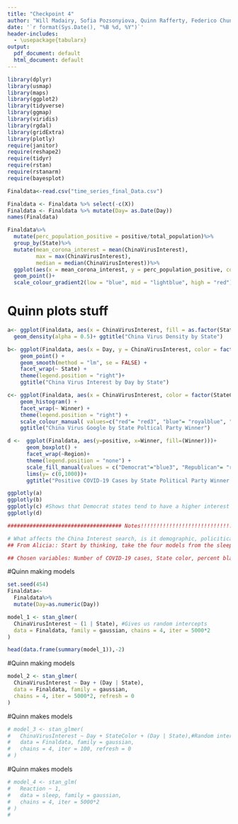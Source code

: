 ```yaml
---
title: "Checkpoint 4"
author: "Will Madairy, Sofia Pozsonyiova, Quinn Rafferty, Federico Chung"
date: '`r format(Sys.Date(), "%B %d, %Y")`'
header-includes:
  - \usepackage{tabularx}
output:
  pdf_document: default
  html_document: default
---
```


```r
library(dplyr)
library(usmap)
library(maps)
library(ggplot2)
library(tidyverse)
library(ggmap)
library(viridis)
library(rgdal)
library(gridExtra)
library(plotly)
require(janitor)
require(reshape2)
require(tidyr)
require(rstan)
require(rstanarm)
require(bayesplot)
```


```r
Finaldata<-read.csv("time_series_final_Data.csv")
```

```r
Finaldata <- Finaldata %>% select(-c(X)) 
Finaldata <- Finaldata %>% mutate(Day= as.Date(Day))
names(Finaldata)
```

```r
Finaldata%>%
  mutate(perc_population_positive = positive/total_population)%>%
  group_by(State)%>%
  mutate(mean_corona_interest = mean(ChinaVirusInterest),
         max = max(ChinaVirusInterest),
         median = median(ChinaVirusInterest))%>%
  ggplot(aes(x = mean_corona_interest, y = perc_population_positive, color = percent_asian))+
  geom_point()+
  scale_colour_gradient2(low = "blue", mid = "lightblue", high = "red")
```

# Quinn plots stuff
```r
a<- ggplot(Finaldata, aes(x = ChinaVirusInterest, fill = as.factor(State))) + 
  geom_density(alpha = 0.5)+ ggtitle("China Virus Density by State")

b<- ggplot(Finaldata, aes(x = Day, y = ChinaVirusInterest, color = factor(State))) + 
    geom_point() + 
    geom_smooth(method = "lm", se = FALSE) + 
    facet_wrap(~ State) + 
    theme(legend.position = "right")+
    ggtitle("China Virus Interest by Day by State")

c<- ggplot(Finaldata, aes(x = ChinaVirusInterest, color = factor(StateColor))) + 
    geom_histogram() + 
    facet_wrap(~ Winner) +
    theme(legend.position = "right") + 
    scale_colour_manual( values=c("red"= "red3", "blue"= "royalblue", "purple"="darkorchid3")) +
    ggtitle("China Virus Google by State Poltical Party Winner")   

d <-  ggplot(Finaldata, aes(y=positive, x=Winner, fill=(Winner)))+
      geom_boxplot() +
      facet_wrap(~Region)+
      theme(legend.position = "none") +
      scale_fill_manual(values = c("Democrat"="blue3", "Republican"= "red3"))+
      lims(y= c(0,1000))+
      ggtitle("Positive COVID-19 Cases by State Political Party Winner & Region")

ggplotly(a)
ggplotly(b)
ggplotly(c) #Shows that Democrat states tend to have a higher interest in Googling China Virus 
ggplotly(d)

#################################### Notes!!!!!!!!!!!!!!!!!!!!!!!!!!!!!!!!!!!!!!!

# What affects the China Interest search, is it demographic, policitical or COVID based? 
## From Alicia:: Start by thinking, take the four models from the sleep study and just think how we can go thorugh those four models in the context of our work. 

## Chosen variables: Number of COVID-19 cases, State color, percent black, percent white, income
```

#Quinn making models
```r
set.seed(454)
Finaldata<-
  Finaldata%>%
  mutate(Day=as.numeric(Day))

model_1 <- stan_glmer(
  ChinaVirusInterest ~ (1 | State), #Gives us random intercepts
  data = Finaldata, family = gaussian, chains = 4, iter = 5000*2
)
```

```r
head(data.frame(summary(model_1)),-2)
```

#Quinn making models
```r
model_2 <- stan_glmer(
  ChinaVirusInterest ~ Day + (Day | State),
  data = Finaldata, family = gaussian,
  chains = 4, iter = 5000*2, refresh = 0
)

```

#Quinn makes models
```r
# model_3 <- stan_glmer(
#   ChinaVirusInterest ~ Day + StateColor + (Day | State),#Random intercepts and slopes when we put Day in
#   data = Finaldata, family = gaussian,
#   chains = 4, iter = 100, refresh = 0
# )
```

#Quinn makes models
```r
# model_4 <- stan_glm(
#   Reaction ~ 1,
#   data = sleep, family = gaussian,
#   chains = 4, iter = 5000*2
# )
# 
```



